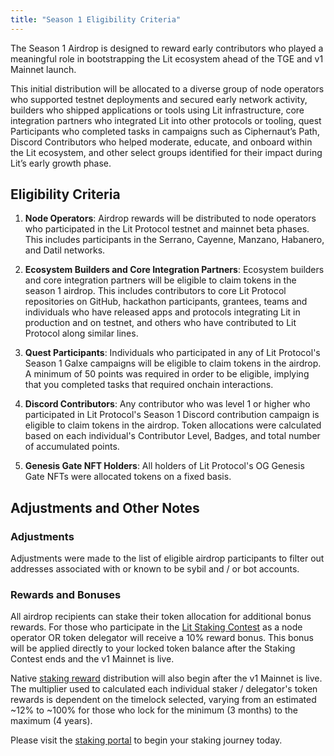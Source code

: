 ```yaml
---
title: "Season 1 Eligibility Criteria"
---
```


The Season 1 Airdrop is designed to reward early contributors who played a meaningful role in bootstrapping the Lit ecosystem ahead of the TGE and v1 Mainnet launch.

This initial distribution will be allocated to a diverse group of node operators who supported testnet deployments and secured early network activity, builders who shipped applications or tools using Lit infrastructure, core integration partners who integrated Lit into other protocols or tooling, quest Participants who completed tasks in campaigns such as Ciphernaut’s Path, Discord Contributors who helped moderate, educate, and onboard within the Lit ecosystem, and other select groups identified for their impact during Lit’s early growth phase.

## Eligibility Criteria

1. **Node Operators**: Airdrop rewards will be distributed to node operators who participated in the Lit Protocol testnet and mainnet beta phases. This includes participants in the Serrano, Cayenne, Manzano, Habanero, and Datil networks. 

2. **Ecosystem Builders and Core Integration Partners**: Ecosystem builders and core integration partners will be eligible to claim tokens in the season 1 airdrop. This includes contributors to core Lit Protocol repositories on GitHub, hackathon participants, grantees, teams and individuals who have released apps and protocols integrating Lit in production and on testnet, and others who have contributed to Lit Protocol along similar lines. 

3. **Quest Participants**: Individuals who participated in any of Lit Protocol's Season 1 Galxe campaigns will be eligible to claim tokens in the airdrop. A minimum of 50 points was required in order to be eligible, implying that you completed tasks that required onchain interactions.

4. **Discord Contributors**: Any contributor who was level 1 or higher who participated in Lit Protocol's Season 1 Discord contribution campaign is eligible to claim tokens in the airdrop. Token allocations were calculated based on each individual's Contributor Level, Badges, and total number of accumulated points.

5. **Genesis Gate NFT Holders**: All holders of Lit Protocol's OG Genesis Gate NFTs were allocated tokens on a fixed basis. 

## Adjustments and Other Notes

### Adjustments
Adjustments were made to the list of eligible airdrop participants to filter out addresses associated with or known to be sybil and / or bot accounts. 

### Rewards and Bonuses
All airdrop recipients can stake their token allocation for additional bonus rewards. For those who participate in the [Lit Staking Contest](/node-ops/staking-contest/logistics) as a node operator OR token delegator will receive a 10% reward bonus. This bonus will be applied directly to your locked token balance after the Staking Contest ends and the v1 Mainnet is live. 

Native [staking reward](/governance/litkey/staking) distribution will also begin after the v1 Mainnet is live. The multiplier used to calculated each individual staker / delegator's token rewards is dependent on the timelock selected, varying from an estimated ~12% to ~100% for those who lock for the minimum (3 months) to the maximum (4 years). 

Please visit the [staking portal](https://staking.litprotocol.com/) to begin your staking journey today.